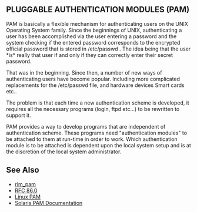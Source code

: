 ==PLUGGABLE AUTHENTICATION MODULES (PAM)==

PAM is basically a flexible mechanism for authenticating users on the UNIX Operating System family. Since the beginnings of UNIX, authenticating a user has been accomplished via the user entering a password and the system checking if the entered password corresponds to the encrypted official password that is stored in /etc/passwd . The idea being that the user *is* really that user if and only if they can correctly enter their secret password.

That was in the beginning. Since then, a number of new ways of authenticating users have become popular. Including more complicated replacements for the /etc/passwd file, and hardware devices Smart cards etc.. 

The problem is that each time a new authentication scheme is developed, it requires all the necessary programs (login, ftpd etc...) to be rewritten to support it. 

PAM provides a way to develop programs that are independent of authentication scheme. These programs need "authentication modules" to be attached to them at run-time in order to work. Which authentication module is to be attached is dependent upon the local system setup and is at the discretion of the local system administrator.

==See Also==

* [[rlm_pam]]
* [http://www.opengroup.org/tech/rfc/rfc86.0.html RFC 86.0 ]
* [http://www.kernel.org/pub/linux/libs/pam/ Linux PAM]
* [http://www.sun.com/software/solaris/pam/ Solaris PAM Documentation]
